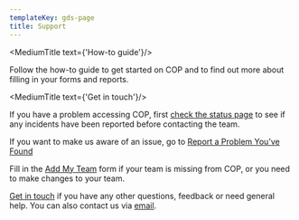 ```yaml
---
templateKey: gds-page
title: Support
---
```


<MediumTitle text={'How-to guide'}/>

Follow the <Link class="govuk-link" to="/help/accessing/">how-to guide</Link> to get started on COP and to find out more about filling in your forms and reports.

<MediumTitle text={'Get in touch'}/>

If you have a problem accessing COP, first <a class="govuk-link" href="https://cop.statuspage.io/" target="_blank">check the status page</a> to see if any incidents have been reported before contacting the team.

If you want to make us aware of an issue, go to <a class="govuk-link" href="https://support.cop.homeoffice.gov.uk/servicedesk/customer/portal/3/create/53" target="_blank">Report a Problem You’ve Found</a>

Fill in the <a class="govuk-link" href="https://support.cop.homeoffice.gov.uk/servicedesk/customer/portal/3/create/63" target="_blank">Add My Team</a> form if your team is missing from COP, or you need to make changes to your team.

<p className="govuk-body"><a class="govuk-link" href="https://support.cop.homeoffice.gov.uk/servicedesk/customer/portal/3/create/54" target="_blank">Get in touch</a> if you have any other questions, feedback or need general help. You can also contact us via <a class="govuk-link" href="mailto:cop@homeoffice.gov.uk">email</a>.</p>